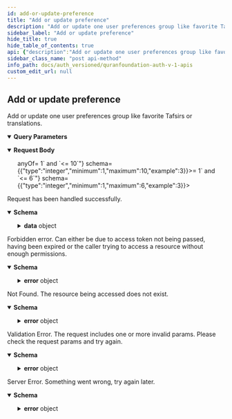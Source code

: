 ```yaml
---
id: add-or-update-preference
title: "Add or update preference"
description: "Add or update one user preferences group like favorite Tafsirs or translations."
sidebar_label: "Add or update preference"
hide_title: true
hide_table_of_contents: true
api: {"description":"Add or update one user preferences group like favorite Tafsirs or translations.","tags":["Preferences"],"parameters":[{"in":"query","name":"mushafId","schema":{"type":"integer","enum":[1,2,3,4,5,6,7,11],"description":"The id of the Mushaf being used. \n\n1 = QCFV2 \n\n  2 = QCFV1 \n\n  3 = Indopak \n\n  4 = UthmaniHafs \n\n  5 = KFGQPCHAFS \n\n  6 = Indopak15Lines \n\n  7 = Indopak16Lines \n\n  11 = Tajweeed","example":4},"required":true,"description":"The id of the Mushaf being used. \n\n1 = QCFV2 \n\n  2 = QCFV1 \n\n  3 = Indopak \n\n  4 = UthmaniHafs \n\n  5 = KFGQPCHAFS \n\n  6 = Indopak15Lines \n\n  7 = Indopak16Lines \n\n  11 = Tajweeed"}],"requestBody":{"content":{"application/json":{"schema":{"type":"object","properties":{"group":{"type":"string","enum":["tafsirs","translations","audio","theme","quranReaderStyles","reading","language"],"description":"The preference group to be added or updated.","example":"tafsirs"},"key":{"type":"string","description":"The preference key to be added or updated.","example":"selectedTafsirs"},"value":{"description":"The preference value to be added or updated.","example":"[\"en-tafisr-ibn-kathir\"]"}},"required":["group","key","value"],"additionalProperties":false,"anyOf":[{"type":"object","additionalProperties":false},{"type":"object","additionalProperties":false},{"type":"object","additionalProperties":false},{"type":"object","additionalProperties":false},{"type":"object","additionalProperties":false},{"type":"object","additionalProperties":false},{"type":"object","additionalProperties":false},{"type":"object","additionalProperties":false},{"type":"object","additionalProperties":false},{"type":"object","additionalProperties":false},{"type":"object","additionalProperties":false},{"type":"object","additionalProperties":false},{"type":"object","additionalProperties":false},{"type":"object","additionalProperties":false},{"type":"object","additionalProperties":false},{"type":"object","additionalProperties":false},{"type":"object","additionalProperties":false},{"type":"object","additionalProperties":false},{"type":"object","additionalProperties":false}]}}}},"responses":{"200":{"description":"Request has been handled successfully.","content":{"application/json":{"schema":{"type":"object","properties":{"success":{"type":"boolean","example":true},"data":{"type":"object","properties":{"message":{"enum":["preference updated"]}},"additionalProperties":false}},"additionalProperties":false}}}},"403":{"description":"Forbidden error. Can either be due to access token not being passed, having been expired or the caller trying to access a resource without enough permissions.","content":{"application/json":{"schema":{"type":"object","properties":{"success":{"type":"boolean","example":false},"error":{"type":"object","properties":{"code":{"type":"string","example":"ForbiddenError"},"message":{"type":"string","example":"Token expired"}}}},"additionalProperties":false}}}},"404":{"description":"Not Found. The resource being accessed does not exist.","content":{"application/json":{"schema":{"type":"object","properties":{"success":{"type":"boolean","example":false},"error":{"type":"object","properties":{"code":{"type":"string","example":"NotFoundError"},"message":{"type":"string","example":"The resource you're looking for does not exist"}}}},"additionalProperties":false}}}},"422":{"description":"Validation Error. The request includes one or more invalid params. Please check the request params and try again.","content":{"application/json":{"schema":{"type":"object","properties":{"success":{"type":"boolean","example":false},"error":{"type":"object","properties":{"code":{"type":"string","example":"ValidationError"},"message":{"type":"string","example":"`id` is required"}}}},"additionalProperties":false}}}},"500":{"description":"Server Error. Something went wrong, try again later.","content":{"application/json":{"schema":{"type":"object","properties":{"success":{"type":"boolean","example":false},"error":{"type":"object","properties":{"code":{"type":"string","example":"ServerError"},"message":{"type":"string","example":"Something went wrong"}}}},"additionalProperties":false}}}}},"method":"post","path":"/v1/preferences/","servers":[{"url":"https://auth.quran.foundation","description":"Production Server"}],"security":[{"ApiKeyAuth":[]}],"securitySchemes":{"ApiKeyAuth":{"type":"apiKey","in":"header","name":"o_t_h"},"bearer":{"scheme":"bearer","type":"http"}},"jsonRequestBodyExample":{"group":"tafsirs","key":"selectedTafsirs","value":"[\"en-tafisr-ibn-kathir\"]"},"info":{"title":"QuranFoundation Auth V1 APIs","version":"1.0.0","description":"User-account related APIs that can be used after having a valid access token as a result of a successful Oauth2 flow. See [OAuth2 Intro](/docs/tutorials/oidc/getting-started-with-oauth2) for more details. \n\n ## Pagination \n\n We are using cursor based pagination. The pagination query params consist of `first`,`after`, `before` and `last`. \n\n Example \n - `first: 10` will give you first 10 items \n - `first: 10, after: xyz` will give you first 10 items after the item with id `xyz` \n - `last: 10` will give you the last 10 items \n - `last: 10, before: xyz` will give you the last 10 items before the item with id `xyz` \n\n The only possible combinations are `first + after` or `last + before`. They should not be used together"},"postman":{"name":"Add or update preference","description":{"content":"Add or update one user preferences group like favorite Tafsirs or translations.","type":"text/plain"},"url":{"path":["v1","preferences",""],"host":["{{baseUrl}}"],"query":[{"disabled":false,"description":{"content":"(Required) The id of the Mushaf being used. \n\n1 = QCFV2 \n\n  2 = QCFV1 \n\n  3 = Indopak \n\n  4 = UthmaniHafs \n\n  5 = KFGQPCHAFS \n\n  6 = Indopak15Lines \n\n  7 = Indopak16Lines \n\n  11 = Tajweeed","type":"text/plain"},"key":"mushafId","value":""}],"variable":[]},"header":[{"key":"Content-Type","value":"application/json"},{"key":"Accept","value":"application/json"}],"method":"POST","body":{"mode":"raw","raw":"\"\"","options":{"raw":{"language":"json"}}}}}
sidebar_class_name: "post api-method"
info_path: docs/auth_versioned/quranfoundation-auth-v-1-apis
custom_edit_url: null
---
```



## Add or update preference



Add or update one user preferences group like favorite Tafsirs or translations.

<details style={{"marginBottom":"1rem"}} data-collapsed={false} open={true}><summary style={{}}><strong>Query Parameters</strong></summary><div><ul><ParamsItem className={"paramsItem"} param={{"in":"query","name":"mushafId","schema":{"type":"integer","enum":[1,2,3,4,5,6,7,11],"description":"The id of the Mushaf being used. \n\n1 = QCFV2 \n\n  2 = QCFV1 \n\n  3 = Indopak \n\n  4 = UthmaniHafs \n\n  5 = KFGQPCHAFS \n\n  6 = Indopak15Lines \n\n  7 = Indopak16Lines \n\n  11 = Tajweeed","example":4},"required":true,"description":"The id of the Mushaf being used. \n\n1 = QCFV2 \n\n  2 = QCFV1 \n\n  3 = Indopak \n\n  4 = UthmaniHafs \n\n  5 = KFGQPCHAFS \n\n  6 = Indopak15Lines \n\n  7 = Indopak16Lines \n\n  11 = Tajweeed"}}></ParamsItem></ul></div></details><MimeTabs><TabItem label={"application/json"} value={"application/json-schema"}><details style={{}} data-collapsed={false} open={true}><summary style={{"textAlign":"left"}}><strong>Request Body</strong></summary><div style={{"textAlign":"left","marginLeft":"1rem"}}></div><ul style={{"marginLeft":"1rem"}}><div><span className={"badge badge--info"}>anyOf</span><SchemaTabs><TabItem label={"MOD1"} value={"0-item-properties"}><SchemaItem collapsible={false} name={"key"} required={false} schemaName={"string"} qualifierMessage={"**Possible values:** [`type`]"} schema={{"type":"string","enum":["type"]}}></SchemaItem></TabItem><TabItem label={"MOD2"} value={"1-item-properties"}><SchemaItem collapsible={false} name={"key"} required={false} schemaName={"string"} qualifierMessage={"**Possible values:** [`readingPreference`, `selectedWordByWordLocale`, `wordClickFunctionality`]"} schema={{"type":"string","enum":["readingPreference","selectedWordByWordLocale","wordClickFunctionality"]}}></SchemaItem></TabItem><TabItem label={"MOD3"} value={"2-item-properties"}><SchemaItem collapsible={false} name={"key"} required={false} schemaName={"string"} qualifierMessage={"**Possible values:** [`tafsirFontScale`, `quranTextFontScale`, `translationFontScale`, `wordByWordFontScale`, `quranFont`, `mushafLines`]"} schema={{"type":"string","enum":["tafsirFontScale","quranTextFontScale","translationFontScale","wordByWordFontScale","quranFont","mushafLines"]}}></SchemaItem></TabItem><TabItem label={"MOD4"} value={"3-item-properties"}><SchemaItem collapsible={false} name={"key"} required={false} schemaName={"string"} qualifierMessage={"**Possible values:** [`selectedTranslations`]"} schema={{"type":"string","enum":["selectedTranslations"]}}></SchemaItem></TabItem><TabItem label={"MOD5"} value={"4-item-properties"}><SchemaItem collapsible={false} name={"key"} required={false} schemaName={"string"} qualifierMessage={"**Possible values:** [`selectedTafsirs`]"} schema={{"type":"string","enum":["selectedTafsirs"]}}></SchemaItem></TabItem><TabItem label={"MOD6"} value={"5-item-properties"}><SchemaItem collapsible={false} name={"key"} required={false} schemaName={"string"} qualifierMessage={"**Possible values:** [`reciter`, `playbackRate`, `showTooltipWhenPlayingAudio`, `enableAutoScrolling`]"} schema={{"type":"string","enum":["reciter","playbackRate","showTooltipWhenPlayingAudio","enableAutoScrolling"]}}></SchemaItem></TabItem><TabItem label={"MOD7"} value={"6-item-properties"}><SchemaItem collapsible={false} name={"key"} required={false} schemaName={"string"} qualifierMessage={"**Possible values:** [`language`]"} schema={{"type":"string","enum":["language"]}}></SchemaItem></TabItem><TabItem label={"MOD8"} value={"7-item-properties"}><SchemaItem collapsible={false} name={"value"} required={false} schemaName={"string"} qualifierMessage={"**Possible values:** [`en`, `ar`, `bn`, `fa`, `fr`, `id`, `it`, `nl`, `pt`, `ru`, `sq`, `th`, `tr`, `ur`, `zh`, `ms`]"} schema={{"type":"string","enum":["en","ar","bn","fa","fr","id","it","nl","pt","ru","sq","th","tr","ur","zh","ms"]}}></SchemaItem></TabItem><TabItem label={"MOD9"} value={"8-item-properties"}><SchemaItem collapsible={false} name={"value"} required={false} schemaName={"string"} qualifierMessage={"**Possible values:** [`auto`, `light`, `sepia`, `dark`]"} schema={{"type":"string","enum":["auto","light","sepia","dark"],"example":"auto"}}></SchemaItem></TabItem><TabItem label={"MOD10"} value={"9-item-properties"}><SchemaItem collapsible={false} name={"value"} required={false} schemaName={"string"} qualifierMessage={"**Possible values:** [`translation`, `reading`]"} schema={{"type":"string","enum":["translation","reading"],"example":"translation"}}></SchemaItem></TabItem><TabItem label={"MOD11"} value={"10-item-properties"}><SchemaItem collapsible={false} name={"value"} required={false} schemaName={"string"} qualifierMessage={"**Possible values:** [`en`, `ur`, `id`, `bn`, `tr`, `fa`, `ru`, `hi`, `de`, `ta`, `inh`]"} schema={{"type":"string","enum":["en","ur","id","bn","tr","fa","ru","hi","de","ta","inh"],"example":"en"}}></SchemaItem></TabItem><TabItem label={"MOD12"} value={"11-item-properties"}><SchemaItem collapsible={false} name={"value"} required={false} schemaName={"string"} qualifierMessage={"**Possible values:** [`play-audio`, `no-audio`]"} schema={{"type":"string","enum":["play-audio","no-audio"],"example":"play-audio"}}></SchemaItem></TabItem><TabItem label={"MOD13"} value={"12-item-properties"}><SchemaItem collapsible={false} name={"value"} required={false} schemaName={"string"} qualifierMessage={"**Possible values:** [`code_v1`, `code_v2`, `text_uthmani`, `text_indopak`, `qpc_uthmani_hafs`, `tajweed`]"} schema={{"type":"string","enum":["code_v1","code_v2","text_uthmani","text_indopak","qpc_uthmani_hafs","tajweed"],"example":"code_v1"}}></SchemaItem></TabItem><TabItem label={"MOD14"} value={"13-item-properties"}><SchemaItem collapsible={false} name={"value"} required={false} schemaName={"string"} qualifierMessage={"**Possible values:** [`15_lines`, `16_lines`]"} schema={{"type":"string","enum":["15_lines","16_lines"],"example":"16_lines"}}></SchemaItem></TabItem><TabItem label={"MOD15"} value={"14-item-properties"}><SchemaItem collapsible={false} name={"value"} required={false} schemaName={"integer"} qualifierMessage={"**Possible values:** `>= 1` and `<= 10`"} schema={{"type":"integer","minimum":1,"maximum":10,"example":3}}></SchemaItem></TabItem><TabItem label={"MOD16"} value={"15-item-properties"}><SchemaItem collapsible={false} name={"value"} required={false} schemaName={"integer"} qualifierMessage={"**Possible values:** `>= 1` and `<= 6`"} schema={{"type":"integer","minimum":1,"maximum":6,"example":3}}></SchemaItem></TabItem><TabItem label={"MOD17"} value={"16-item-properties"}><SchemaItem collapsible={false} name={"value"} required={false} schemaName={"integer[]"} qualifierMessage={undefined} schema={{"type":"array","items":{"type":"integer","example":131}}}></SchemaItem></TabItem><TabItem label={"MOD18"} value={"17-item-properties"}><SchemaItem collapsible={false} name={"value"} required={false} schemaName={"string[]"} qualifierMessage={undefined} schema={{"type":"array","items":{"type":"string","example":"en-tafisr-ibn-kathir"}}}></SchemaItem></TabItem><TabItem label={"MOD19"} value={"18-item-properties"}><SchemaItem collapsible={false} name={"value"} required={false} schemaName={"integer"} qualifierMessage={"**Possible values:** [`0.25`, `0.5`, `0.75`, `1`, `1.25`, `1.5`, `1.75`, `2`]"} schema={{"type":"integer","enum":[0.25,0.5,0.75,1,1.25,1.5,1.75,2],"example":1}}></SchemaItem></TabItem></SchemaTabs></div><SchemaItem collapsible={false} name={"group"} required={true} schemaName={"string"} qualifierMessage={"**Possible values:** [`tafsirs`, `translations`, `audio`, `theme`, `quranReaderStyles`, `reading`, `language`]"} schema={{"type":"string","enum":["tafsirs","translations","audio","theme","quranReaderStyles","reading","language"],"description":"The preference group to be added or updated.","example":"tafsirs"}}></SchemaItem><SchemaItem collapsible={false} name={"key"} required={true} schemaName={"string"} qualifierMessage={undefined} schema={{"type":"string","description":"The preference key to be added or updated.","example":"selectedTafsirs"}}></SchemaItem><SchemaItem collapsible={false} name={"value"} required={true} schemaName={""} qualifierMessage={undefined} schema={{"description":"The preference value to be added or updated.","example":"[\"en-tafisr-ibn-kathir\"]"}}></SchemaItem></ul></details></TabItem></MimeTabs><div><ApiTabs><TabItem label={"200"} value={"200"}><div>

Request has been handled successfully.

</div><div><MimeTabs schemaType={"response"}><TabItem label={"application/json"} value={"application/json"}><SchemaTabs><TabItem label={"Schema"} value={"Schema"}><details style={{}} data-collapsed={false} open={true}><summary style={{"textAlign":"left"}}><strong>Schema</strong></summary><div style={{"textAlign":"left","marginLeft":"1rem"}}></div><ul style={{"marginLeft":"1rem"}}><SchemaItem collapsible={false} name={"success"} required={false} schemaName={"boolean"} qualifierMessage={undefined} schema={{"type":"boolean","example":true}}></SchemaItem><SchemaItem collapsible={true} className={"schemaItem"}><details style={{}}><summary style={{}}><strong>data</strong><span style={{"opacity":"0.6"}}> object</span></summary><div style={{"marginLeft":"1rem"}}><SchemaItem collapsible={false} name={"message"} required={false} schemaName={""} qualifierMessage={"**Possible values:** [`preference updated`]"} schema={{"enum":["preference updated"]}}></SchemaItem></div></details></SchemaItem></ul></details></TabItem><TabItem label={"Example (from schema)"} value={"Example (from schema)"}><ResponseSamples responseExample={"{\n  \"success\": true,\n  \"data\": {}\n}"} language={"json"}></ResponseSamples></TabItem></SchemaTabs></TabItem></MimeTabs></div></TabItem><TabItem label={"403"} value={"403"}><div>

Forbidden error. Can either be due to access token not being passed, having been expired or the caller trying to access a resource without enough permissions.

</div><div><MimeTabs schemaType={"response"}><TabItem label={"application/json"} value={"application/json"}><SchemaTabs><TabItem label={"Schema"} value={"Schema"}><details style={{}} data-collapsed={false} open={true}><summary style={{"textAlign":"left"}}><strong>Schema</strong></summary><div style={{"textAlign":"left","marginLeft":"1rem"}}></div><ul style={{"marginLeft":"1rem"}}><SchemaItem collapsible={false} name={"success"} required={false} schemaName={"boolean"} qualifierMessage={undefined} schema={{"type":"boolean","example":false}}></SchemaItem><SchemaItem collapsible={true} className={"schemaItem"}><details style={{}}><summary style={{}}><strong>error</strong><span style={{"opacity":"0.6"}}> object</span></summary><div style={{"marginLeft":"1rem"}}><SchemaItem collapsible={false} name={"code"} required={false} schemaName={"string"} qualifierMessage={undefined} schema={{"type":"string","example":"ForbiddenError"}}></SchemaItem><SchemaItem collapsible={false} name={"message"} required={false} schemaName={"string"} qualifierMessage={undefined} schema={{"type":"string","example":"Token expired"}}></SchemaItem></div></details></SchemaItem></ul></details></TabItem><TabItem label={"Example (from schema)"} value={"Example (from schema)"}><ResponseSamples responseExample={"{\n  \"success\": false,\n  \"error\": {\n    \"code\": \"ForbiddenError\",\n    \"message\": \"Token expired\"\n  }\n}"} language={"json"}></ResponseSamples></TabItem></SchemaTabs></TabItem></MimeTabs></div></TabItem><TabItem label={"404"} value={"404"}><div>

Not Found. The resource being accessed does not exist.

</div><div><MimeTabs schemaType={"response"}><TabItem label={"application/json"} value={"application/json"}><SchemaTabs><TabItem label={"Schema"} value={"Schema"}><details style={{}} data-collapsed={false} open={true}><summary style={{"textAlign":"left"}}><strong>Schema</strong></summary><div style={{"textAlign":"left","marginLeft":"1rem"}}></div><ul style={{"marginLeft":"1rem"}}><SchemaItem collapsible={false} name={"success"} required={false} schemaName={"boolean"} qualifierMessage={undefined} schema={{"type":"boolean","example":false}}></SchemaItem><SchemaItem collapsible={true} className={"schemaItem"}><details style={{}}><summary style={{}}><strong>error</strong><span style={{"opacity":"0.6"}}> object</span></summary><div style={{"marginLeft":"1rem"}}><SchemaItem collapsible={false} name={"code"} required={false} schemaName={"string"} qualifierMessage={undefined} schema={{"type":"string","example":"NotFoundError"}}></SchemaItem><SchemaItem collapsible={false} name={"message"} required={false} schemaName={"string"} qualifierMessage={undefined} schema={{"type":"string","example":"The resource you're looking for does not exist"}}></SchemaItem></div></details></SchemaItem></ul></details></TabItem><TabItem label={"Example (from schema)"} value={"Example (from schema)"}><ResponseSamples responseExample={"{\n  \"success\": false,\n  \"error\": {\n    \"code\": \"NotFoundError\",\n    \"message\": \"The resource you're looking for does not exist\"\n  }\n}"} language={"json"}></ResponseSamples></TabItem></SchemaTabs></TabItem></MimeTabs></div></TabItem><TabItem label={"422"} value={"422"}><div>

Validation Error. The request includes one or more invalid params. Please check the request params and try again.

</div><div><MimeTabs schemaType={"response"}><TabItem label={"application/json"} value={"application/json"}><SchemaTabs><TabItem label={"Schema"} value={"Schema"}><details style={{}} data-collapsed={false} open={true}><summary style={{"textAlign":"left"}}><strong>Schema</strong></summary><div style={{"textAlign":"left","marginLeft":"1rem"}}></div><ul style={{"marginLeft":"1rem"}}><SchemaItem collapsible={false} name={"success"} required={false} schemaName={"boolean"} qualifierMessage={undefined} schema={{"type":"boolean","example":false}}></SchemaItem><SchemaItem collapsible={true} className={"schemaItem"}><details style={{}}><summary style={{}}><strong>error</strong><span style={{"opacity":"0.6"}}> object</span></summary><div style={{"marginLeft":"1rem"}}><SchemaItem collapsible={false} name={"code"} required={false} schemaName={"string"} qualifierMessage={undefined} schema={{"type":"string","example":"ValidationError"}}></SchemaItem><SchemaItem collapsible={false} name={"message"} required={false} schemaName={"string"} qualifierMessage={undefined} schema={{"type":"string","example":"`id` is required"}}></SchemaItem></div></details></SchemaItem></ul></details></TabItem><TabItem label={"Example (from schema)"} value={"Example (from schema)"}><ResponseSamples responseExample={"{\n  \"success\": false,\n  \"error\": {\n    \"code\": \"ValidationError\",\n    \"message\": \"`id` is required\"\n  }\n}"} language={"json"}></ResponseSamples></TabItem></SchemaTabs></TabItem></MimeTabs></div></TabItem><TabItem label={"500"} value={"500"}><div>

Server Error. Something went wrong, try again later.

</div><div><MimeTabs schemaType={"response"}><TabItem label={"application/json"} value={"application/json"}><SchemaTabs><TabItem label={"Schema"} value={"Schema"}><details style={{}} data-collapsed={false} open={true}><summary style={{"textAlign":"left"}}><strong>Schema</strong></summary><div style={{"textAlign":"left","marginLeft":"1rem"}}></div><ul style={{"marginLeft":"1rem"}}><SchemaItem collapsible={false} name={"success"} required={false} schemaName={"boolean"} qualifierMessage={undefined} schema={{"type":"boolean","example":false}}></SchemaItem><SchemaItem collapsible={true} className={"schemaItem"}><details style={{}}><summary style={{}}><strong>error</strong><span style={{"opacity":"0.6"}}> object</span></summary><div style={{"marginLeft":"1rem"}}><SchemaItem collapsible={false} name={"code"} required={false} schemaName={"string"} qualifierMessage={undefined} schema={{"type":"string","example":"ServerError"}}></SchemaItem><SchemaItem collapsible={false} name={"message"} required={false} schemaName={"string"} qualifierMessage={undefined} schema={{"type":"string","example":"Something went wrong"}}></SchemaItem></div></details></SchemaItem></ul></details></TabItem><TabItem label={"Example (from schema)"} value={"Example (from schema)"}><ResponseSamples responseExample={"{\n  \"success\": false,\n  \"error\": {\n    \"code\": \"ServerError\",\n    \"message\": \"Something went wrong\"\n  }\n}"} language={"json"}></ResponseSamples></TabItem></SchemaTabs></TabItem></MimeTabs></div></TabItem></ApiTabs></div>
